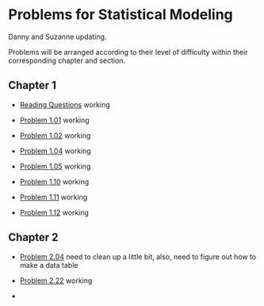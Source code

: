 Problems for Statistical Modeling
========================================================

Danny and Suzanne updating.

Problems will be arranged according to their level of difficulty within their corresponding chapter and section.  

## Chapter 1

* [Reading Questions](http://dtkaplan.github.io/Summer-2013/StatisticalModeling/Homework/Chap01/SM-01-ReadingQuestions.html) working 

* [Problem 1.01](http://dtkaplan.github.io/Summer-2013/StatisticalModeling/Homework/Chap01/SM-01-P1-01.html) working

* [Problem 1.02](http://dtkaplan.github.io/Summer-2013/StatisticalModeling/Homework/Chap01/SM-01-P1-01.html) working

* [Problem 1.04](http://dtkaplan.github.io/Summer-2013/StatisticalModeling/Homework/Chap01/SM-01-P1-04.html) working

* [Problem 1.05](http://dtkaplan.github.io/Summer-2013/StatisticalModeling/Homework/Chap01/SM-01-P1-05.html) working

* [Problem 1.10](http://dtkaplan.github.io/Summer-2013/StatisticalModeling/Homework/Chap01/SM-01-P1-10.html) working

* [Problem 1.11](http://dtkaplan.github.io/Summer-2013/StatisticalModeling/Homework/Chap01/SM-01-P1-11.html) working

* [Problem 1.12](http://dtkaplan.github.io/Summer-2013/StatisticalModeling/Homework/Chap01/SM-01-P1-12.html) working



## Chapter 2

* [Problem 2.04](http://dtkaplan.github.io/Summer-2013/StatisticalModeling/Homework/Chap02/SM-02-P2-04.html) need to clean up a little bit, also, need to figure out how to make a data table

* [Problem 2.22](http://dtkaplan.github.io/Summer-2013/StatisticalModeling/Homework/Chap02/SM-02-P2-22.html) working

* 

